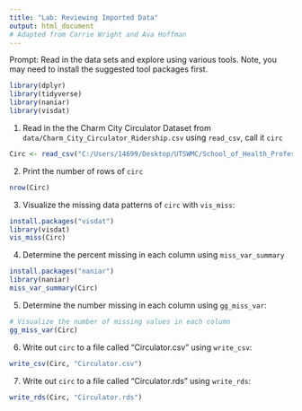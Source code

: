 ---
title: "Lab: Reviewing Imported Data"
output: html_document
# Adapted from Carrie Wright and Ava Hoffman
---

Prompt: Read in the data sets and explore using various tools. Note, you may need to install the suggested tool packages first.


```{r, message = FALSE}
library(dplyr)
library(tidyverse)
library(naniar)
library(visdat)
```


1. Read in the the Charm City Circulator Dataset from `data/Charm_City_Circulator_Ridership.csv` using `read_csv`, call it `circ`
```{r}
Circ <- read_csv("C:/Users/14699/Desktop/UTSWMC/School_of_Health_Professions/Department_of_Health_Informatics/MSHI/My_Spring_2025_Courses/HI5305/Homeworks_Assignments/Dr_Andrew/cloud/RProject/data/raw_data/Charm_City_Circulator_Ridership.csv")
```

2. Print the number of rows of `circ`
```{r}
nrow(Circ)
```

3. Visualize the missing data patterns of `circ` with `vis_miss`:
```{r}
install.packages("visdat")
library(visdat)
vis_miss(Circ)
```

4. Determine the percent missing in each column using `miss_var_summary`

```{r}
install.packages("naniar")
library(naniar)
miss_var_summary(Circ)
```

5. Determine the number missing in each column using `gg_miss_var`:
```{r}
# Visualize the number of missing values in each column
gg_miss_var(Circ)
```

6. Write out `circ` to a file called "Circulator.csv" using `write_csv`:
```{r}
write_csv(Circ, "Circulator.csv")
```

7. Write out `circ` to a file called "Circulator.rds" using `write_rds`:

```{r}
write_rds(Circ, "Circulator.rds")
```